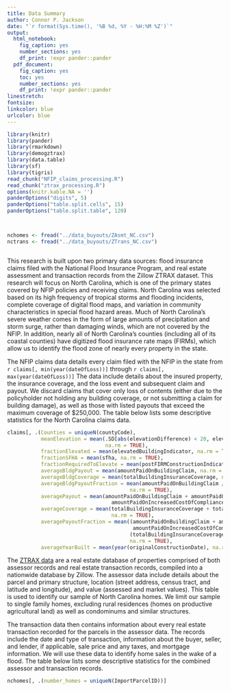```yaml
---
title: Data Summary
author: Connor P. Jackson
date: "`r format(Sys.time(), '%B %d, %Y - %H:%M %Z')`"
output:
  html_notebook:
    fig_caption: yes
    number_sections: yes
    df_print: !expr pander::pander
  pdf_document:
    fig_caption: yes
    toc: yes
    number_sections: yes
    df_print: !expr pander::pander
linestretch:
fontsize:
linkcolor: blue
urlcolor: blue
---
```


```r
library(knitr)
library(pander)
library(rmarkdown)
library(demogztrax)
library(data.table)
library(sf)
library(tigris)
read_chunk("NFIP_claims_processing.R")
read_chunk("ztrax_processing.R")
options(knitr.kable.NA = '')
panderOptions("digits", 5)
panderOptions("table.split.cells", 15)
panderOptions("table.split.table", 120)
```

<!-- Code chunks to import the data raw from the ZTRAX database -->
```r
```

```r
```

<!-- To restore the data created above without rerunning it, import this csv file -->
```r
nchomes <- fread("../data_buyouts/ZAsmt_NC.csv")
nctrans <- fread("../data_buyouts/ZTrans_NC.csv")
```

```r
```

This research is built upon two primary data sources: flood insurance claims filed with the National Flood Insurance Program, and real estate assessment and transaction records from the Zillow ZTRAX dataset. This research will focus on North Carolina, which is one of the primary states covered by NFIP policies and receiving claims. North Carolina was selected based on its high frequency of tropical storms and flooding incidents, complete coverage of digital flood maps, and variation in community characteristics in special flood hazard areas. Much of North Carolina's severe weather comes in the form of large amounts of precipitation and storm surge, rather than damaging winds, which are not covered by the NFIP. In addition, nearly all of North Carolina's counties (including all of its coastal counties) have digitized flood insurance rate maps (FIRMs), which allow us to identify the flood zone of nearly every property in the state. 

The NFIP claims data details every claim filed with the NFIP in the state from `r claims[, min(year(dateOfLoss))]` through `r claims[, max(year(dateOfLoss))]` The data include details about the insured property, the insurance coverage, and the loss event and subsequent claim and payout. We discard claims that cover only loss of contents (either due to the policyholder not holding any building coverage, or not submitting a claim for building damage), as well as those with listed payouts that exceed the maximum coverage of $250,000. The table below lists some descriptive statistics for the North Carolina claims data.

```r
claims[, .(Counties = uniqueN(countyCode), 
           meanElevation = mean(.SD[abs(elevationDifference) < 20, elevationDifference], 
                                na.rm = TRUE),
           fractionElevated = mean(elevatedBuildingIndicator, na.rm = TRUE),
           fractionSFHA = mean(sfha, na.rm = TRUE),
           fractionRequiredToElevate = mean(postFIRMConstructionIndicator, na.rm = TRUE),
           averageBldgPayout = mean(amountPaidOnBuildingClaim, na.rm = TRUE),
           averageBldgCoverage = mean(totalBuildingInsuranceCoverage, na.rm = TRUE),
           averageBldgPayoutFraction = mean(amountPaidOnBuildingClaim / totalBuildingInsuranceCoverage,
                                        na.rm = TRUE),
           averagePayout = mean(amountPaidOnBuildingClaim + amountPaidOnContentsClaim +
                                  amountPaidOnIncreasedCostOfComplianceClaim, na.rm = TRUE),
           averageCoverage = mean(totalBuildingInsuranceCoverage + totalContentsInsuranceCoverage,
                                  na.rm = TRUE),
           averagePayoutFraction = mean((amountPaidOnBuildingClaim + amountPaidOnContentsClaim +
                                         amountPaidOnIncreasedCostOfComplianceClaim) /
                                        (totalBuildingInsuranceCoverage + totalContentsInsuranceCoverage),
                                        na.rm = TRUE),
           averageYearBuilt = mean(year(originalConstructionDate), na.rm = TRUE))]
```

The [ZTRAX data](https://www.zillow.com/research/ztrax/) are a real estate database of properties comprised of both assessor records and real estate transaction records, compiled into a nationwide database by Zillow. The assessor data include details about the parcel and primary structure, location (street address, census tract, and latitude and longitude), and value (assessed and market values). This table is used to identify our sample of North Carolina homes. We limit our sample to single family homes, excluding rural residences (homes on productive agricultural land) as well as condominums and similar structures.

The transaction data then contains information about every real estate transaction recorded for the parcels in the assessor data. The records include the date and type of transaction, information about the buyer, seller, and lender, if applicable, sale price and any taxes, and mortgage information. We will use these data to identify home sales in the wake of a flood. The table below lists some descriptive statistics for the combined assessor and transaction records. 

<!-- Census tract format: 2 digit state + 3 digit county + 6 digit tract (maybe containing a decimal) + 4 digit block -->

```r
nchomes[, .(number_homes = uniqueN(ImportParcelID))]
```


